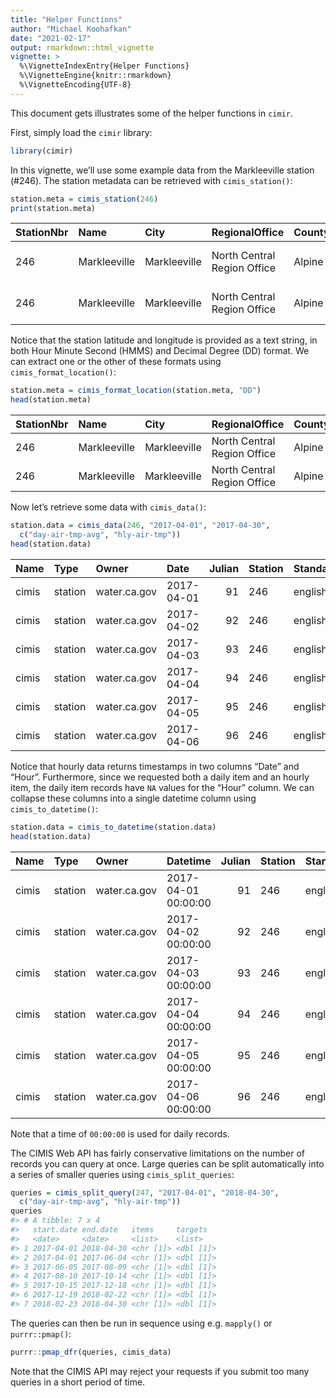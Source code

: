 ```yaml
---
title: "Helper Functions"
author: "Michael Koohafkan"
date: "2021-02-17"
output: rmarkdown::html_vignette
vignette: >
  %\VignetteIndexEntry{Helper Functions}
  %\VignetteEngine{knitr::rmarkdown}
  %\VignetteEncoding{UTF-8}
---
```


This document gets illustrates some of the helper functions in `cimir `.



First, simply load the `cimir` library:


```r
library(cimir)
```

In this vignette, we'll use some example data from the 
Markleeville station (#246). The station metadata can be 
retrieved with `cimis_station()`:


```r
station.meta = cimis_station(246)
print(station.meta)
```


|StationNbr |Name         |City         |RegionalOffice              |County |ConnectDate |DisconnectDate |IsActive |IsEtoStation |Elevation |GroundCover |HmsLatitude           |HmsLongitude              |ZipCodes |SitingDesc |
|:----------|:------------|:------------|:---------------------------|:------|:-----------|:--------------|:--------|:------------|:---------|:-----------|:---------------------|:-------------------------|:--------|:----------|
|246        |Markleeville |Markleeville |North Central Region Office |Alpine |6/13/2014   |12/31/2050     |True     |True         |5517      |Grass       |38º46'24N / 38.773409 |-119º47'31W / -119.791930 |96120    |           |
|246        |Markleeville |Markleeville |North Central Region Office |Alpine |6/13/2014   |12/31/2050     |True     |True         |5517      |Grass       |38º46'24N / 38.773409 |-119º47'31W / -119.791930 |96133    |           |

Notice that the station latitude and longitude is provided as a text
string, in both Hour Minute Second (HMMS) and Decimal Degree (DD) 
format. We can extract one or the other of these formats using 
`cimis_format_location()`:


```r
station.meta = cimis_format_location(station.meta, "DD")
head(station.meta)
```


|StationNbr |Name         |City         |RegionalOffice              |County |ConnectDate |DisconnectDate |IsActive |IsEtoStation |Elevation |GroundCover | Latitude| Longitude|ZipCodes |SitingDesc |
|:----------|:------------|:------------|:---------------------------|:------|:-----------|:--------------|:--------|:------------|:---------|:-----------|--------:|---------:|:--------|:----------|
|246        |Markleeville |Markleeville |North Central Region Office |Alpine |6/13/2014   |12/31/2050     |True     |True         |5517      |Grass       | 38.77341| -119.7919|96120    |           |
|246        |Markleeville |Markleeville |North Central Region Office |Alpine |6/13/2014   |12/31/2050     |True     |True         |5517      |Grass       | 38.77341| -119.7919|96133    |           |

Now let's retrieve some data with `cimis_data()`:



```r
station.data = cimis_data(246, "2017-04-01", "2017-04-30",
  c("day-air-tmp-avg", "hly-air-tmp"))
head(station.data)
```


|Name  |Type    |Owner        |Date       | Julian|Station |Standard |ZipCodes     |Scope |Item         | Value|Qc |Unit |Hour |
|:-----|:-------|:------------|:----------|------:|:-------|:--------|:------------|:-----|:------------|-----:|:--|:----|:----|
|cimis |station |water.ca.gov |2017-04-01 |     91|246     |english  |96120, 96133 |daily |DayAirTmpAvg |  42.8|   |(F)  |NA   |
|cimis |station |water.ca.gov |2017-04-02 |     92|246     |english  |96120, 96133 |daily |DayAirTmpAvg |  45.7|   |(F)  |NA   |
|cimis |station |water.ca.gov |2017-04-03 |     93|246     |english  |96120, 96133 |daily |DayAirTmpAvg |  41.1|   |(F)  |NA   |
|cimis |station |water.ca.gov |2017-04-04 |     94|246     |english  |96120, 96133 |daily |DayAirTmpAvg |  47.0|   |(F)  |NA   |
|cimis |station |water.ca.gov |2017-04-05 |     95|246     |english  |96120, 96133 |daily |DayAirTmpAvg |  52.4|   |(F)  |NA   |
|cimis |station |water.ca.gov |2017-04-06 |     96|246     |english  |96120, 96133 |daily |DayAirTmpAvg |  48.9|   |(F)  |NA   |

Notice that hourly data returns timestamps in two columns "Date" and 
"Hour". Furthermore, since we requested both a daily item and an hourly 
item, the daily item records have `NA` values for the "Hour" column. We 
can collapse these columns into a single datetime column using 
`cimis_to_datetime()`:


```r
station.data = cimis_to_datetime(station.data)
head(station.data)
```


|Name  |Type    |Owner        |Datetime            | Julian|Station |Standard |ZipCodes     |Scope |Item         | Value|Qc |Unit |
|:-----|:-------|:------------|:-------------------|------:|:-------|:--------|:------------|:-----|:------------|-----:|:--|:----|
|cimis |station |water.ca.gov |2017-04-01 00:00:00 |     91|246     |english  |96120, 96133 |daily |DayAirTmpAvg |  42.8|   |(F)  |
|cimis |station |water.ca.gov |2017-04-02 00:00:00 |     92|246     |english  |96120, 96133 |daily |DayAirTmpAvg |  45.7|   |(F)  |
|cimis |station |water.ca.gov |2017-04-03 00:00:00 |     93|246     |english  |96120, 96133 |daily |DayAirTmpAvg |  41.1|   |(F)  |
|cimis |station |water.ca.gov |2017-04-04 00:00:00 |     94|246     |english  |96120, 96133 |daily |DayAirTmpAvg |  47.0|   |(F)  |
|cimis |station |water.ca.gov |2017-04-05 00:00:00 |     95|246     |english  |96120, 96133 |daily |DayAirTmpAvg |  52.4|   |(F)  |
|cimis |station |water.ca.gov |2017-04-06 00:00:00 |     96|246     |english  |96120, 96133 |daily |DayAirTmpAvg |  48.9|   |(F)  |

Note that a time of `00:00:00` is used for daily records.

The CIMIS Web API has fairly conservative limitations on the number
of records you can query at once. Large queries can be split 
automatically into a series of smaller queries using `cimis_split_queries`:


```r
queries = cimis_split_query(247, "2017-04-01", "2018-04-30",
  c("day-air-tmp-avg", "hly-air-tmp"))
queries
#> # A tibble: 7 x 4
#>   start.date end.date   items     targets  
#>   <date>     <date>     <list>    <list>   
#> 1 2017-04-01 2018-04-30 <chr [1]> <dbl [1]>
#> 2 2017-04-01 2017-06-04 <chr [1]> <dbl [1]>
#> 3 2017-06-05 2017-08-09 <chr [1]> <dbl [1]>
#> 4 2017-08-10 2017-10-14 <chr [1]> <dbl [1]>
#> 5 2017-10-15 2017-12-18 <chr [1]> <dbl [1]>
#> 6 2017-12-19 2018-02-22 <chr [1]> <dbl [1]>
#> 7 2018-02-23 2018-04-30 <chr [1]> <dbl [1]>
```

The queries can then be run in sequence using e.g. `mapply()` or 
`purrr::pmap()`:


```r
purrr::pmap_dfr(queries, cimis_data)
```

Note that the CIMIS API may reject your requests if you submit too many 
queries in a short period of time.
